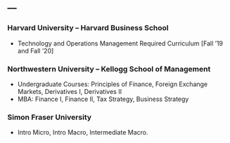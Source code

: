 ---
---

<link rel="stylesheet" href="styles.css" type="text/css">

### Harvard University -- Harvard Business School

  - Technology and Operations Management Required Curriculum  [Fall '19 and Fall '20]


### Northwestern University -- Kellogg School of Management 
 
 - Undergraduate Courses: Principles of Finance, Foreign Exchange Markets, Derivatives I, Derivatives II
 - MBA: Finance I, Finance II, Tax Strategy, Business Strategy

### Simon Fraser University 

  - Intro Micro, Intro Macro, Intermediate Macro. 